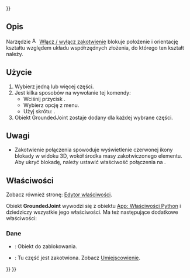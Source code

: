 <languages/>
{{UnfinishedDocu{{#translation:}}}}

{{Docnav/pl
|[[Assembly_CreateBom/pl|Utwórz zestawienie materiałów]]
|[[Assembly_CreateJointFixed/pl|Utwórz połączenie stałe]]
|[[Assembly_Workbench/pl|środowisko pracy Złożenie]]
|IconL=Assembly_CreateBom.svg
|IconR=Assembly_CreateJointFixed.svg
|IconC=Workbench_Assembly.svg
}}

<div class="mw-translate-fuzzy">
{{GuiCommand/pl
|Name=Assembly ToggleGrounded
|Name/pl=Złożenie Włącz / wyłącz zakotwienie
|MenuLocation=Złożenie → Włącz / wyłącz zakotwienie
|Workbenches=[[Assembly_Workbench/pl|Złożenie]]
|Shortcut={{KEY|G}}
|Version=1.0
|SeeAlso=
}}
</div>

<span id="Description"></span>
==Opis==

Narzędzie [[Image:Assembly_ToggleGrounded.svg|16px]] [[Assembly_ToggleGrounded/pl|Włącz / wyłącz zakotwienie]] blokuje położenie i orientację kształtu względem układu współrzędnych złożenia, do którego ten kształt należy.

<span id="Usage"></span>
==Użycie==

<div class="mw-translate-fuzzy">
# Wybierz jedną lub więcej części.
# Jest kilka sposobów na wywołanie tej komendy:
#* Wciśnij przycisk {{Button|[[Image:Assembly_ToggleGrounded.svg|16px]] [[Assembly_ToggleGrounded/pl|Włącz / wyłącz zakotwienie]]}}.
#* Wybierz opcję {{MenuCommand|Złożenie → [[Image:Assembly_ToggleGrounded.svg|16px]] Włącz / wyłącz zakotwienie}} z menu.
#* Użyj skrótu: {{KEY|G}}.
# Obiekt GroundedJoint zostaje dodany dla każdej wybrane części.
</div>

<span id="Notes"></span>
==Uwagi==

* Zakotwienie połączenia spowoduje wyświetlenie czerwonej ikony blokady w widoku 3D, wokół środka masy zakotwiczonego elementu. Aby ukryć blokadę, należy ustawić właściwość {{PropertyView|Widoczność}} połączenia na {{False/pl}}.

<span id="Properties"></span>
==Właściwości==

Zobacz również stronę: [[Property_editor/pl|Edytor właściwości]].

Obiekt '''GroundedJoint''' wywodzi się z obiektu [[App_FeaturePython/pl|App: Właściwości Python]] i dziedziczy wszystkie jego właściwości.  Ma też następujące dodatkowe właściwości:

<span id="Data"></span>
===Dane===

{{TitleProperty|Ground}}

* {{PropertyData|Object To Ground|Link}}: Obiekt do zablokowania.
* {{PropertyData|Placement|Placement}}: Tu część jest zakotwiona. Zobacz [[Placement/pl|Umiejscowienie]].


{{Docnav/pl
|[[Assembly_CreateBom/pl|Utwórz zestawienie materiałów]]
|[[Assembly_CreateJointFixed/pl|Utwórz połączenie stałe]]
|[[Assembly_Workbench/pl|środowisko pracy Złożenie]]
|IconL=Assembly_CreateBom.svg
|IconR=Assembly_CreateJointFixed.svg
|IconC=Workbench_Assembly.svg
}}

{{Assembly_Tools_navi{{#translation:}}}}
{{Userdocnavi{{#translation:}}}}